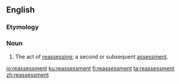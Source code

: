 ==English==

===Etymology===
{{prefix|re|assessment|lang=en}}

===Noun===
{{en-noun}}
# The act of [[reassess]]ing; a second or subsequent [[assessment]].

[[io:reassessment]]
[[ku:reassessment]]
[[fi:reassessment]]
[[ta:reassessment]]
[[zh:reassessment]]